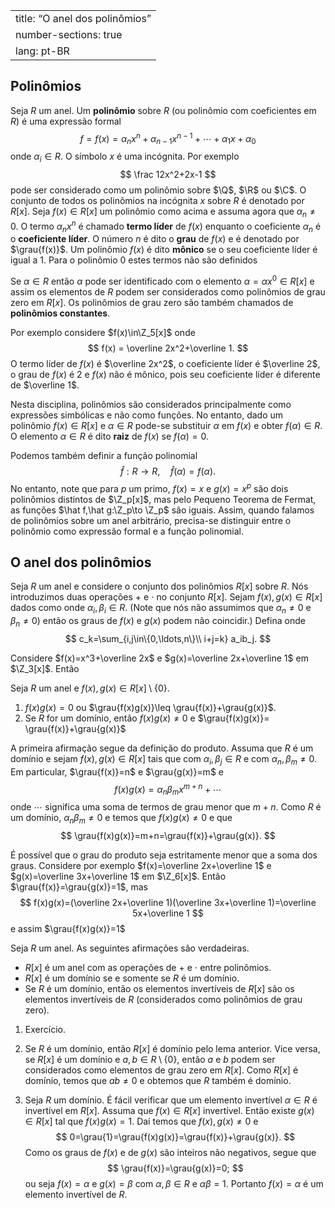 

---
title: "O anel dos polinômios"
number-sections: true
lang: pt-BR
---


## Polinômios

:::{#def-pol}
Seja $R$ um anel. Um **polinômio** sobre $R$ (ou polinômio com coeficientes em $R$) é uma expressão formal
$$
f=f(x)=\alpha_n x^n+\alpha_{n-1}x^{n-1}+\cdots+\alpha_1 x+\alpha_0
$$
onde $\alpha_i\in R$. O símbolo $x$ é uma incógnita. Por exemplo
$$
\frac 12x^2+2x-1
$$
pode ser considerado como um polinômio sobre $\Q$, $\R$ ou $\C$. O conjunto de todos os polinômios na incógnita $x$ sobre $R$ é denotado por $R[x]$. Seja $f(x)\in R[x]$ um polinômio como acima e assuma agora que $\alpha_n\neq 0$. O termo $\alpha_nx^n$ é chamado **termo líder** de $f(x)$ enquanto o coeficiente $\alpha_n$ é o **coeficiente líder**. O número $n$ é dito o **grau** de $f(x)$ e é denotado por $\grau{f(x)}$. Um polinômio $f(x)$ é dito **mônico** se o seu coeficiente líder é igual a $1$. Para o polinômio $0$ estes termos não são definidos
:::

Se $\alpha\in R$ então $\alpha$ pode ser identificado com o elemento $\alpha=\alpha x^0\in R[x]$ e assim os elementos de $R$ podem ser considerados como polinômios de grau zero em $R[x]$. Os polinômios de grau zero são também chamados de **polinômios constantes**.

Por exemplo considere $f(x)\in\Z_5[x]$ onde
$$
f(x) = \overline 2x^2+\overline 1.
$$
O termo líder de $f(x)$ é $\overline 2x^2$, o coeficiente líder é $\overline 2$, o grau de $f(x)$ é $2$ e $f(x)$ não é mônico, pois  seu coeficiente líder é diferente de $\overline 1$.

Nesta disciplina, polinômios são considerados principalmente como expressões simbólicas e não como funções. No entanto, dado um polinômio $f(x)\in R[x]$  e $\alpha\in R$ pode-se substituir $\alpha$ em $f(x)$ e obter $f(\alpha)\in R$. O elemento $\alpha\in R$ é dito **raiz** de $f(x)$ se $f(\alpha)=0$.

Podemos também definir a função polinomial
$$
\hat f:R\to R,\quad \hat f(\alpha)= f(\alpha).
$$
No entanto, note que para $p$ um primo, $f(x)=x$ e $g(x)=x^p$ são dois polinômios distintos de $\Z_p[x]$, mas pelo Pequeno Teorema de Fermat, as funções $\hat f,\hat g:\Z_p\to \Z_p$ são iguais. Assim, quando falamos de polinômios sobre um anel arbitrário, precisa-se distinguir entre o polinômio como expressão formal e a função polinomial.


## O anel dos polinômios

Seja $R$ um anel e considere o conjunto dos polinômios $R[x]$ sobre $R$. Nós introduzimos duas operações $+$ e $\cdot$ no conjunto $R[x]$. Sejam $f(x),g(x)\in R[x]$ dados como
\begin{align*}
f(x)&=\alpha_nx^n+\alpha_{n-1}x^{n-1}+\cdots+\alpha_1x+\alpha_0\\
g(x)&=\beta_nx^n+\beta_{n-1}x^{n-1}+\cdots+\beta_1x+\beta_0
\end{align*}
onde $\alpha_i,\beta_i\in R$. (Note que nós não assumimos que $\alpha_n\neq 0$ e $\beta_n\neq 0$) então os graus de $f(x)$ e $g(x)$ podem não coincidir.) Defina
\begin{align*}
f(x)+g(x)&=(\alpha_n+\beta_n)x^n+(\alpha_{n-1}+\beta_{n-1})x^{n-1}+\cdots+(\alpha_1+\beta_1)x+\alpha_0+\beta_0;\\
f(x)g(x)&=c_{2n}x^{2n}+c_{2n-1}x^{2n-1}+\cdots +c_1x+c_0
\end{align*}
onde
$$
c_k=\sum_{i,j\in\{0,\ldots,n\}\\ i+j=k} a_ib_j.
$$

:::{#exm-}
Considere $f(x)=x^3+\overline 2x$ e $g(x)=\overline 2x+\overline 1$ em $\Z_3[x]$. Então
\begin{align*}
f(x)+g(x) &= x^3+x+\overline 1\\
f(x)g(x) & = (x^3+\overline 2x)(\overline 2x+\overline 1)=\overline 2x^4+x^3+x^2+\overline 2x.
\end{align*}
:::


:::{#lem-deg-mult}
Seja $R$ um anel e $f(x),g(x)\in R[x]\setminus\{0\}$.

1. $f(x)g(x)=0$ ou $\grau{f(x)g(x)}\leq \grau{f(x)}+\grau{g(x)}$.
2. Se $R$ for um domínio, então $f(x)g(x)\neq 0$ e $\grau{f(x)g(x)}= \grau{f(x)}+\grau{g(x)}$
:::


:::{.proof}
A primeira afirmação segue da definição do produto. Assuma que $R$ é um domínio e sejam $f(x),g(x)\in R[x]$ tais que
\begin{align*}
f(x)&=\alpha_nx^n+\alpha_{n-1}x^{n-1}+\cdots+\alpha_1x+\alpha_0\\
g(x)&=\beta_mx^m+\beta_{m-1}x^{m-1}+\cdots+\beta_1x+\beta_0
\end{align*}
com $\alpha_i,\beta_j\in R$ e com $\alpha_n,\beta_m\neq 0$. Em particular, $\grau{f(x)}=n$ e $\grau{g(x)}=m$ e
$$
f(x)g(x)=\alpha_n\beta_mx^{m+n}+\cdots
$$
onde $\cdots$ significa uma soma de termos de grau menor que $m+n$. Como $R$ é um domínio, $\alpha_n\beta_m\neq 0$ e temos que $f(x)g(x)\neq 0$ e que
$$
\grau{f(x)g(x)}=m+n=\grau{f(x)}+\grau{g(x)}.
$$
:::


:::{#exm-}
É possível que o grau do produto seja estritamente menor que a soma dos graus. Considere por exemplo $f(x)=\overline 2x+\overline 1$ e $g(x)=\overline 3x+\overline 1$ em $\Z_6[x]$. Então $\grau{f(x)}=\grau{g(x)}=1$, mas
$$
f(x)g(x)=(\overline 2x+\overline 1)(\overline 3x+\overline 1)=\overline 5x+\overline 1
$$
e assim $\grau{f(x)g(x)}=1$
:::


:::{#thm-}
Seja $R$ um anel. As seguintes afirmações são verdadeiras.


-  $R[x]$ é um anel com as operações de $+$ e $\cdot$ entre polinômios.
-  $R[x]$ é um domínio se e somente se $R$ é um domínio.
-  Se $R$ é um domínio, então os elementos invertíveis de $R[x]$ são os elementos invertíveis de $R$ (considerados como polinômios de grau zero).

:::


:::{.proof}
(1) Exercício.

(2) Se $R$ é um domínio, então $R[x]$ é domínio pelo lema anterior. Vice versa, se $R[x]$ é um domínio e $a,b\in R\setminus\{0\}$, então $a$ e $b$ podem ser considerados como elementos de grau zero em $R[x]$. Como $R[x]$ é domínio, temos que $ab\neq 0$ e obtemos que $R$ também é domínio.

(3) Seja $R$ um domínio. É fácil verificar que um elemento invertível $\alpha\in R$ é invertível em $R[x]$. Assuma que $f(x)\in R[x]$ invertível. Então existe $g(x)\in R[x]$ tal que $f(x)g(x)=1$. Daí temos que $f(x),g(x)\neq 0$ e
$$
0=\grau{1}=\grau{f(x)g(x)}=\grau{f(x)}+\grau{g(x)}.
$$
Como os graus de $f(x)$ e de $g(x)$ são inteiros não negativos, segue que
$$
\grau{f(x)}=\grau{g(x)}=0;
$$
ou seja $f(x)=\alpha$ e $g(x)=\beta$ com $\alpha,\beta\in R$ e $\alpha\beta=1$. Portanto $f(x)=\alpha$ é um elemento invertível de $R$.

:::

